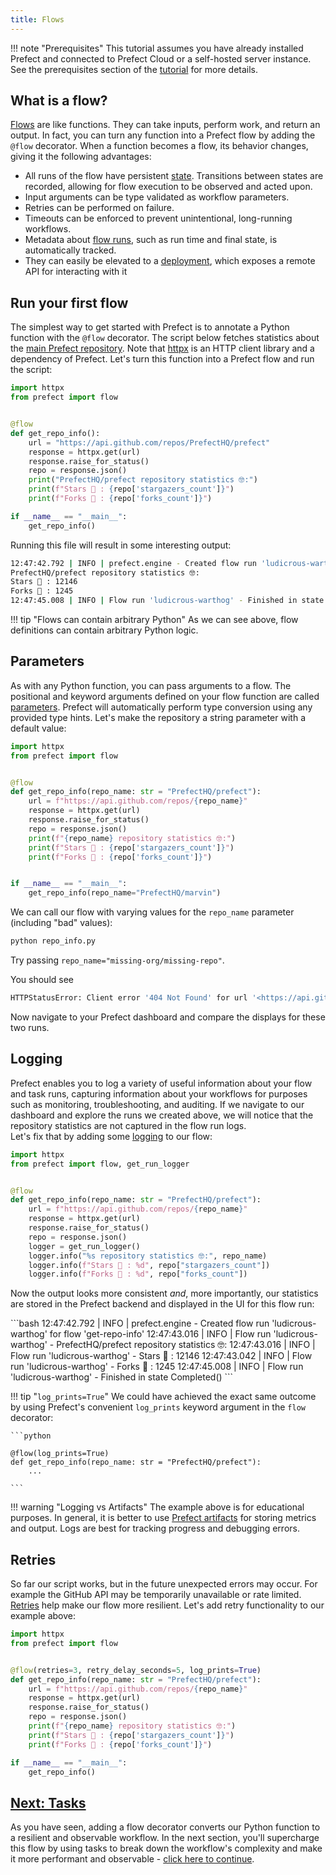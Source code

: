```yaml
---
title: Flows
---
```

!!! note "Prerequisites"
    This tutorial assumes you have already installed Prefect and connected to Prefect Cloud or a self-hosted server instance.
    See the prerequisites section of the [tutorial](/2.17.1/tutorial/) for more details.

## What is a flow?

[Flows](/2.17.1/concepts/flows/) are like functions.
They can take inputs, perform work, and return an output.
In fact, you can turn any function into a Prefect flow by adding the `@flow` decorator.
When a function becomes a flow, its behavior changes, giving it the following advantages:

- All runs of the flow have persistent [state](/2.17.1/concepts/states/). Transitions between states are recorded, allowing for flow execution to be observed and acted upon.
- Input arguments can be type validated as workflow parameters.
- Retries can be performed on failure.
- Timeouts can be enforced to prevent unintentional, long-running workflows.
- Metadata about [flow runs](#flow-runs), such as run time and final state, is automatically tracked.
- They can easily be elevated to a [deployment](/2.17.1/concepts/deployments/), which exposes a remote API for interacting with it

## Run your first flow

The simplest way to get started with Prefect is to annotate a Python function with the `@flow` decorator.
The script below fetches statistics about the [main Prefect repository](https://github.com/PrefectHQ/prefect).
Note that [httpx](https://www.python-httpx.org/) is an HTTP client library and a dependency of Prefect.
Let's turn this function into a Prefect flow and run the script:

```python title="repo_info.py" hl_lines="2 5"
import httpx
from prefect import flow


@flow
def get_repo_info():
    url = "https://api.github.com/repos/PrefectHQ/prefect"
    response = httpx.get(url)
    response.raise_for_status()
    repo = response.json()
    print("PrefectHQ/prefect repository statistics 🤓:")
    print(f"Stars 🌠 : {repo['stargazers_count']}")
    print(f"Forks 🍴 : {repo['forks_count']}")

if __name__ == "__main__":
    get_repo_info()
```

Running this file will result in some interesting output:

<div class="terminal">

```bash
12:47:42.792 | INFO | prefect.engine - Created flow run 'ludicrous-warthog' for flow 'get-repo-info'
PrefectHQ/prefect repository statistics 🤓:
Stars 🌠 : 12146
Forks 🍴 : 1245
12:47:45.008 | INFO | Flow run 'ludicrous-warthog' - Finished in state Completed()
```

</div>

!!! tip "Flows can contain arbitrary Python"
    As we can see above, flow definitions can contain arbitrary Python logic.

## Parameters

As with any Python function, you can pass arguments to a flow.
The positional and keyword arguments defined on your flow function are called [parameters](/2.17.1/concepts/flows/#parameters).
Prefect will automatically perform type conversion using any provided type hints.
Let's make the repository a string parameter with a default value:

```python hl_lines="6 7 11" title="repo_info.py"
import httpx
from prefect import flow


@flow
def get_repo_info(repo_name: str = "PrefectHQ/prefect"):
    url = f"https://api.github.com/repos/{repo_name}"
    response = httpx.get(url)
    response.raise_for_status()
    repo = response.json()
    print(f"{repo_name} repository statistics 🤓:")
    print(f"Stars 🌠 : {repo['stargazers_count']}")
    print(f"Forks 🍴 : {repo['forks_count']}")


if __name__ == "__main__":
    get_repo_info(repo_name="PrefectHQ/marvin")
```

We can call our flow with varying values for the `repo_name` parameter (including "bad" values):

<div class="terminal">

```bash
python repo_info.py
```

</div>

Try passing `repo_name="missing-org/missing-repo"`.

You should see

<div class="terminal">

```bash
HTTPStatusError: Client error '404 Not Found' for url '<https://api.github.com/repos/missing-org/missing-repo>'

```

</div>

Now navigate to your Prefect dashboard and compare the displays for these two runs.

## Logging

Prefect enables you to log a variety of useful information about your flow and task runs, capturing information about your workflows for purposes such as monitoring, troubleshooting, and auditing.
If we navigate to our dashboard and explore the runs we created above, we will notice that the repository statistics are not captured in the flow run logs.  
Let's fix that by adding some [logging](/2.17.1/concepts/logs) to our flow:

```python hl_lines="2 11-14" title="repo_info.py"
import httpx
from prefect import flow, get_run_logger


@flow
def get_repo_info(repo_name: str = "PrefectHQ/prefect"):
    url = f"https://api.github.com/repos/{repo_name}"
    response = httpx.get(url)
    response.raise_for_status()
    repo = response.json()
    logger = get_run_logger()
    logger.info("%s repository statistics 🤓:", repo_name)
    logger.info(f"Stars 🌠 : %d", repo["stargazers_count"])
    logger.info(f"Forks 🍴 : %d", repo["forks_count"])
```

Now the output looks more consistent _and_, more importantly, our statistics are stored in the Prefect backend and displayed in the UI for this flow run:

<div class="terminal">
```bash
12:47:42.792 | INFO    | prefect.engine - Created flow run 'ludicrous-warthog' for flow 'get-repo-info'
12:47:43.016 | INFO    | Flow run 'ludicrous-warthog' - PrefectHQ/prefect repository statistics 🤓:
12:47:43.016 | INFO    | Flow run 'ludicrous-warthog' - Stars 🌠 : 12146
12:47:43.042 | INFO    | Flow run 'ludicrous-warthog' - Forks 🍴 : 1245
12:47:45.008 | INFO    | Flow run 'ludicrous-warthog' - Finished in state Completed()
```
</div>

!!! tip "`log_prints=True`"
    We could have achieved the exact same outcome by using Prefect's convenient `log_prints` keyword argument in the `flow` decorator:

    ```python

    @flow(log_prints=True)
    def get_repo_info(repo_name: str = "PrefectHQ/prefect"):
        ...

    ```

!!! warning "Logging vs Artifacts"
    The example above is for educational purposes.
    In general, it is better to use [Prefect artifacts](/2.17.1/concepts/artifacts/) for storing metrics and output.
    Logs are best for tracking progress and debugging errors.

## Retries

So far our script works, but in the future unexpected errors may occur.
For example the GitHub API may be temporarily unavailable or rate limited.
[Retries](/2.17.1/concepts/flows/#flow-settings) help make our flow more resilient.
Let's add retry functionality to our example above:

```python hl_lines="5" title="repo_info.py"
import httpx
from prefect import flow


@flow(retries=3, retry_delay_seconds=5, log_prints=True)
def get_repo_info(repo_name: str = "PrefectHQ/prefect"):
    url = f"https://api.github.com/repos/{repo_name}"
    response = httpx.get(url)
    response.raise_for_status()
    repo = response.json()
    print(f"{repo_name} repository statistics 🤓:")
    print(f"Stars 🌠 : {repo['stargazers_count']}")
    print(f"Forks 🍴 : {repo['forks_count']}")

if __name__ == "__main__":
    get_repo_info()
```

## [Next: Tasks](/2.17.1/tutorial/tasks/)

As you have seen, adding a flow decorator converts our Python function to a resilient and observable workflow.
In the next section, you'll supercharge this flow by using tasks to break down the workflow's complexity and make it more performant and observable - [click here to continue](/2.17.1/tutorial/tasks/).
